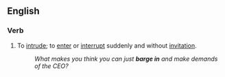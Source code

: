 ==English==

===Verb===
{{en-verb|inf=to [[barge]] [[in]]|barges in|barging in|barged in}}
#{{idiom}} To [[intrude]]; to [[enter]] or [[interrupt]] suddenly and without [[invitation]].
#:''What makes you think you can just '''barge in''' and make demands of the CEO?''